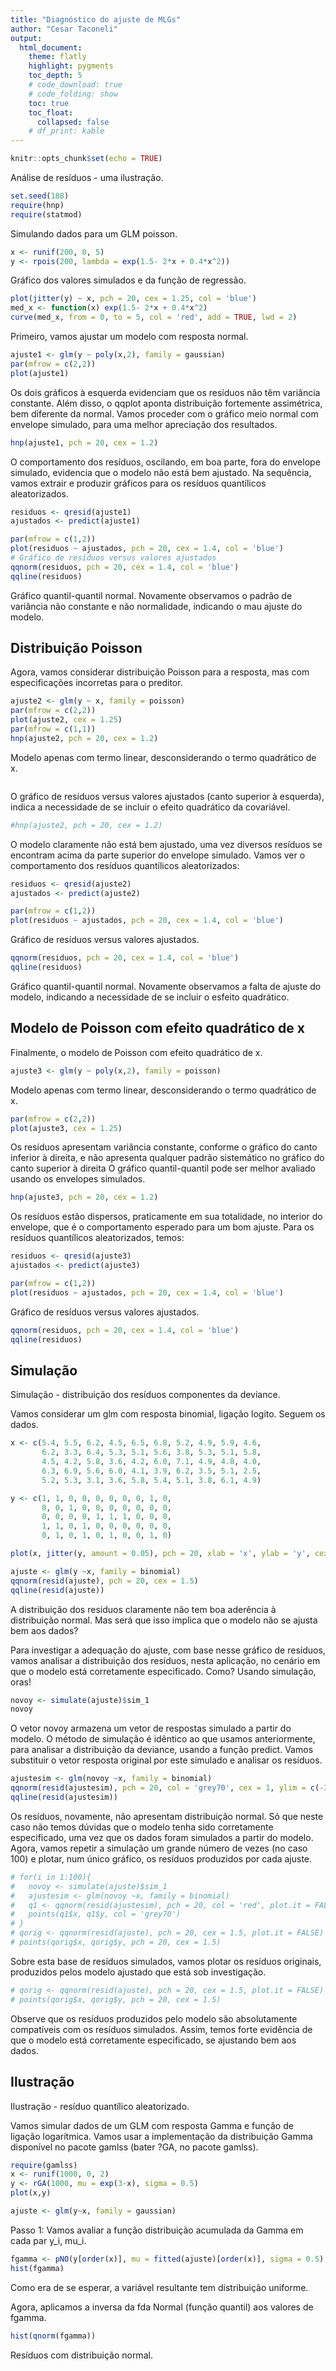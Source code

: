---
title: "Diagnóstico do ajuste de MLGs"
author: "Cesar Taconeli"
output:
  html_document:
    theme: flatly
    highlight: pygments
    toc_depth: 5
    # code_download: true
    # code_folding: show
    toc: true
    toc_float:
      collapsed: false
    # df_print: kable
---

```{r setup, include=FALSE}
knitr::opts_chunk$set(echo = TRUE)
```

Análise de resíduos - uma ilustração.

```{r}
set.seed(188)
require(hnp)
require(statmod)
```


Simulando dados para um GLM poisson.
```{r}
x <- runif(200, 0, 5)
y <- rpois(200, lambda = exp(1.5- 2*x + 0.4*x^2))
```


Gráfico dos valores simulados e da função de regressão.
```{r}
plot(jitter(y) ~ x, pch = 20, cex = 1.25, col = 'blue')
med_x <- function(x) exp(1.5- 2*x + 0.4*x^2)
curve(med_x, from = 0, to = 5, col = 'red', add = TRUE, lwd = 2)
```


Primeiro, vamos ajustar um modelo com resposta normal.

```{r}
ajuste1 <- glm(y ~ poly(x,2), family = gaussian)
par(mfrow = c(2,2))
plot(ajuste1)
```

Os dois gráficos à esquerda evidenciam que os resíduos não têm variância
constante. Além disso, o qqplot aponta distribuição fortemente assimétrica,
bem diferente da normal. Vamos proceder com o gráfico meio normal com
envelope simulado, para uma melhor apreciação dos resultados.

```{r}
hnp(ajuste1, pch = 20, cex = 1.2)
```

O comportamento dos resíduos, oscilando, em boa parte, fora do envelope
simulado, evidencia que o modelo não está bem ajustado. Na sequência, 
vamos extrair e produzir gráficos para os resíduos quantílicos aleatorizados.

```{r ddd}
residuos <- qresid(ajuste1)
ajustados <- predict(ajuste1)

par(mfrow = c(1,2))
plot(residuos ~ ajustados, pch = 20, cex = 1.4, col = 'blue')
# Gráfico de resíduos versus valores ajustados
qqnorm(residuos, pch = 20, cex = 1.4, col = 'blue')
qqline(residuos)
```

Gráfico quantil-quantil normal. Novamente observamos o padrão de variância
não constante e não normalidade, indicando o mau ajuste do modelo.

## Distribuição Poisson
Agora, vamos considerar distribuição Poisson para a resposta, mas
com especificações incorretas para o preditor.

```{r}
ajuste2 <- glm(y ~ x, family = poisson)
par(mfrow = c(2,2))
plot(ajuste2, cex = 1.25)
par(mfrow = c(1,1))
hnp(ajuste2, pch = 20, cex = 1.2)
```

Modelo apenas com termo linear, desconsiderando o termo quadrático de x.

```{r blue}

```

O gráfico de resíduos versus valores ajustados (canto superior à esquerda), 
indica a necessidade de se incluir o efeito quadrático da covariável.

```{r}
#hnp(ajuste2, pch = 20, cex = 1.2)
```

O modelo claramente não está bem ajustado, uma vez diversos 
resíduos se encontram acima da parte superior do envelope simulado.
Vamos ver o comportamento dos resíduos quantílicos aleatorizados:

```{r}
residuos <- qresid(ajuste2)
ajustados <- predict(ajuste2)

par(mfrow = c(1,2))
plot(residuos ~ ajustados, pch = 20, cex = 1.4, col = 'blue')
```

Gráfico de resíduos versus valores ajustados.

```{r}
qqnorm(residuos, pch = 20, cex = 1.4, col = 'blue')
qqline(residuos)
```

Gráfico quantil-quantil normal. Novamente observamos a falta de ajuste
do modelo, indicando a necessidade de se incluir o esfeito
quadrático.

## Modelo de Poisson com efeito quadrático de x
Finalmente, o modelo de Poisson com efeito quadrático de x.

```{r}
ajuste3 <- glm(y ~ poly(x,2), family = poisson)
```

Modelo apenas com termo linear, desconsiderando o termo quadrático de x.

```{r}
par(mfrow = c(2,2))
plot(ajuste3, cex = 1.25)
```

Os resíduos apresentam variância constante, conforme o gráfico do canto
inferior à direita, e não apresenta qualquer padrão sistemático no gráfico
do canto superior à direita O gráfico quantil-quantil pode ser melhor
avaliado usando os envelopes simulados.

```{r}
hnp(ajuste3, pch = 20, cex = 1.2)
```

Os resíduos estão dispersos, praticamente em sua totalidade, no interior
do envelope, que é o comportamento esperado para um bom ajuste. Para
os resíduos quantílicos aleatorizados, temos:

```{r}
residuos <- qresid(ajuste3)
ajustados <- predict(ajuste3)

par(mfrow = c(1,2))
plot(residuos ~ ajustados, pch = 20, cex = 1.4, col = 'blue')
```

Gráfico de resíduos versus valores ajustados.

```{r}
qqnorm(residuos, pch = 20, cex = 1.4, col = 'blue')
qqline(residuos)
```


## Simulação 

Simulação - distribuição dos resíduos componentes da deviance.

Vamos considerar um glm com resposta binomial, ligação logito. Seguem
os dados.

```{r}
x <- c(5.4, 5.5, 6.2, 4.5, 6.5, 6.8, 5.2, 4.9, 5.9, 4.6,
       6.2, 3.3, 6.4, 5.3, 5.1, 5.6, 3.8, 5.3, 5.1, 5.8,
       4.5, 4.2, 5.8, 3.6, 4.2, 6.0, 7.1, 4.9, 4.8, 4.0,
       6.3, 6.9, 5.6, 6.0, 4.1, 3.9, 6.2, 3.5, 5.1, 2.5,
       5.2, 5.3, 3.1, 3.6, 5.8, 5.4, 5.1, 3.8, 6.1, 4.9)

y <- c(1, 1, 0, 0, 0, 0, 0, 0, 1, 0,
       0, 0, 1, 0, 0, 0, 0, 0, 0, 0,
       0, 0, 0, 0, 1, 1, 1, 0, 0, 0,
       1, 1, 0, 1, 0, 0, 0, 0, 0, 0,
       0, 1, 0, 1, 0, 1, 0, 0, 1, 0)

plot(x, jitter(y, amount = 0.05), pch = 20, xlab = 'x', ylab = 'y', cex = 1.25)

ajuste <- glm(y ~x, family = binomial)
qqnorm(resid(ajuste), pch = 20, cex = 1.5)
qqline(resid(ajuste))
```

A distribuição dos resíduos claramente não tem boa aderência à distribuição
normal. Mas será que isso implica que o modelo não se ajusta bem aos dados?

Para investigar a adequação do ajuste, com base nesse gráfico de resíduos,
vamos analisar a distribuição dos resíduos, nesta aplicação, no cenário
em que o modelo está corretamente especificado. Como? Usando simulação, oras!

```{r}
novoy <- simulate(ajuste)$sim_1
novoy
```

O vetor novoy armazena um vetor de respostas simulado a partir do modelo.
O método de simulação é idêntico ao que usamos anteriormente, para analisar
a distribuição da deviance, usando a função predict. Vamos substituir o
vetor resposta original por este simulado e analisar os resíduos.

```{r}
ajustesim <- glm(novoy ~x, family = binomial)
qqnorm(resid(ajustesim), pch = 20, col = 'grey70', cex = 1, ylim = c(-3,3))
qqline(resid(ajustesim))
```

Os resíduos, novamente, não apresentam distribuição normal. Só que neste
caso não temos dúvidas que o modelo tenha sido corretamente especificado,
uma vez que os dados foram simulados a partir do modelo. Agora, vamos repetir
a simulação um grande número de vezes (no caso 100) e plotar, num único
gráfico, os resíduos produzidos por cada ajuste.

```{r}
# for(i in 1:100){
#   novoy <- simulate(ajuste)$sim_1
#   ajustesim <- glm(novoy ~x, family = binomial)
#   q1 <- qqnorm(resid(ajustesim), pch = 20, col = 'red', plot.it = FALSE, cex = 0.05)
#   points(q1$x, q1$y, col = 'grey70')
# }
# qorig <- qqnorm(resid(ajuste), pch = 20, cex = 1.5, plot.it = FALSE)
# points(qorig$x, qorig$y, pch = 20, cex = 1.5)
```


Sobre esta base de resíduos simulados, vamos plotar os resíduos originais,
produzidos pelos modelo ajustado que está sob investigação.

```{r}
# qorig <- qqnorm(resid(ajuste), pch = 20, cex = 1.5, plot.it = FALSE)
# points(qorig$x, qorig$y, pch = 20, cex = 1.5)
```


Observe que os resíduos produzidos pelo modelo são absolutamente compatíveis
com os resíduos simulados. Assim, temos forte evidência de que o modelo
está corretamente especificado, se ajustando bem aos dados.

## Ilustração
Ilustração - resíduo quantílico aleatorizado.

Vamos simular dados de um GLM com resposta Gamma e função de ligação
logarítmica. Vamos usar a implementação da distribuição Gamma disponível
no pacote gamlss (bater ?GA, no pacote gamlss). 

```{r}
require(gamlss)
x <- runif(1000, 0, 2)
y <- rGA(1000, mu = exp(3-x), sigma = 0.5)
plot(x,y)

ajuste <- glm(y~x, family = gaussian)
```


Passo 1: Vamos avaliar a função distribuição acumulada da Gamma em 
cada par y_i, mu_i.
```{r}
fgamma <- pNO(y[order(x)], mu = fitted(ajuste)[order(x)], sigma = 0.5)
hist(fgamma)
```

Como era de se esperar, a variável resultante tem distribuição uniforme.

Agora, aplicamos a inversa da fda Normal (função quantil) aos valores 
de fgamma.

```{r}
hist(qnorm(fgamma))
```

Resíduos com distribuição normal.



